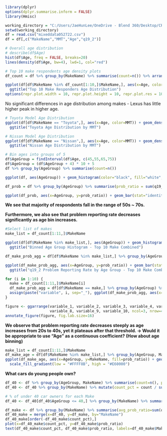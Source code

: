 ```r
library(dplyr)
options(dplyr.summarise.inform = FALSE)
library(Hmisc)
```

```r
working_directory = "C:/Users/JaeHunLee/OneDrive - Blend 360/Desktop/CR/Bayesian_git/code"
setwd(working_directory)
df = read.csv("mixeddata052722.csv")
df = df[,c("MakeName","MMT","Age","q19_2")]
```

```r
# Overall age distribution
# describe(df$Age)
hist(df$Age, freq = FALSE, breaks=20)
lines(density(df$Age, bw=4), lwd=1, col="red")

# Top 10 make respondents age density plots 
df_count = df %>% group_by(MakeName) %>% summarise(count=n()) %>% arrange(desc(count))

ggplot(df[df$MakeName %in% df_count[1:10,]$MakeName,], aes(x=Age, color=MakeName)) + geom_density(size=1) + 
  ggtitle("Top 10 Make Responders Age Distribution")
options(repr.plot.width = 10, repr.plot.height = 10, repr.plot.res = 1000)
```

No significant differences in age distribution among makes - Lexus has little higher peak in higher age.

```r
# Toyota Model Age Distribution
ggplot(df[df$MakeName == "Toyota",], aes(x=Age, color=MMT)) + geom_density(size=1) + 
  ggtitle("Toyota Age Distribution by MMT")

# Nissan Model Age Distribution
ggplot(df[df$MakeName == "Nissan",], aes(x=Age, color=MMT)) + geom_density(size=1) + 
  ggtitle("Nissan Age Distribution by MMT")
```

```r
# Bin ages into groups of 5
df$AgeGroup = findInterval(df$Age, c(45,55,65,75))
df$AgeGroup = (df$AgeGroup + 4) * 10 + 5
df %>% group_by(AgeGroup) %>% summarise(count=n())

ggplot(df, aes(AgeGroup)) + geom_histogram(color="black", fill="white", binwidth = 9) + ggtitle("Binned Age Group Histogram")

df_prob = df %>% group_by(AgeGroup) %>% summarise(prob_ratio = sum(q19_2) / n(), count=n())

ggplot(df_prob, aes(x=AgeGroup, y=prob_ratio)) + geom_bar(stat="identity") + ggtitle("q19_2 Problem Reporting Rate by Age Group")
```

**We see that majority of respondents fall in the range of 50s \~ 70s.**

**Furthermore, we also see that problem reporting rate decreases significantly as age bin increases.**

```r
#Select list of makes
make_list = df_count[1:11,]$MakeName

ggplot(df[df$MakeName %in% make_list,], aes(AgeGroup)) + geom_histogram(color="black", fill="white", binwidth = 9) + 
  ggtitle("Binned Age Group Histogram - Top 10 Make Combined")

df_make_prob_agg = df[df$MakeName %in% make_list,] %>% group_by(AgeGroup) %>% summarise(prob_ratio=sum(q19_2) / n()) 

ggplot(df_make_prob_agg, aes(x=AgeGroup, y=prob_ratio)) + geom_bar(stat="identity") +
  ggtitle("q19_2 Problem Reporting Rate by Age Group - Top 10 Make Combined")

for (i in 1:10) {
  make = df_count[1:11,]$MakeName[i]
  df_make_prob_agg = df[df$MakeName == make,] %>% group_by(AgeGroup) %>% summarise(prob_ratio=sum(q19_2) / n(), count=n())
  assign(paste("variable", i, sep="_"), ggplot(df_make_prob_agg, aes(x=AgeGroup, y=prob_ratio)) + geom_bar(stat="identity") + ggtitle(make) + xlab(NULL) + ylab(NULL)) 
}

figure <- ggarrange(variable_1, variable_2, variable_3, variable_4, variable_5, variable_6, variable_7,
                    variable_8, variable_9, variable_10, ncol=3, nrow=4, common.legend=TRUE) 
annotate_figure(figure, fig.lab.size=16)
```

**We observe that problem reporting rate decreases steeply as age increases from 20s to 40s, yet it plateaus after that threshold. -\> Would it be appropriate to use "Age" as a continuous coefficient? (How about age binning)**

```r
make_list = df_count[1:11,]$MakeName
df_make_age = df[df$MakeName %in% make_list,] %>% group_by(AgeGroup, MakeName) %>% summarise(prob_ratio=sum(q19_2) / n(), count=n()) 
ggplot(df_make_age, aes(x=AgeGroup, y=MakeName, fill=prob_ratio)) + geom_tile() +
  scale_fill_gradient(low = "#FFFF8B", high = "#E60000")
```

**What cars do young people own?**

```r
df_40 <- df %>% group_by(AgeGroup, MakeName) %>% summarise(count=n(), prob_count=sum(q19_2))
df_40 <- df_40 %>% group_by(MakeName) %>% mutate(count_pct = count / sum(count)) %>% arrange(MakeName, AgeGroup)

# % of under 40 car owners for each Make
df_40 <- df_40[df_40$AgeGroup <= 40,] %>% group_by(MakeName) %>% summarise(count_pct = sum(count_pct), count=sum(count), prob_ratio=sum(prob_count)/sum(count)) %>% arrange(desc(count_pct))

df_make <- df %>% group_by(MakeName) %>% summarise(avg_prob_ratio=sum(q19_2)/n()) 
df_40_make = merge(x=df_40, y=df_make, by="MakeName")
df_40_make[order(-df_40_make$count_pct),]
plot(x=df_40_make$count_pct, y=df_40_make$prob_ratio)
text(df_40_make$count_pct, df_40_make$prob_ratio, labels=df_40_make$MakeName)
```
